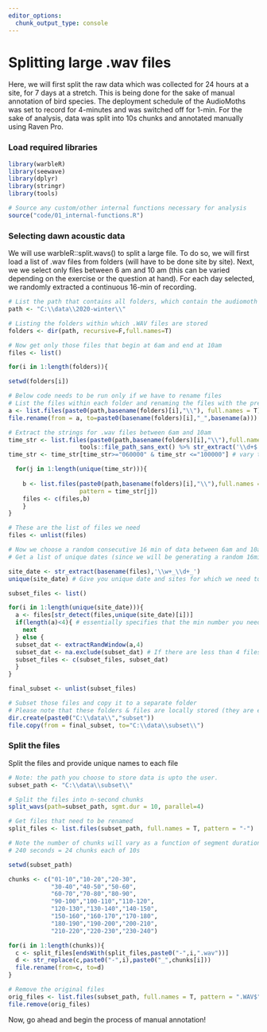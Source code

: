 ```yaml
---
editor_options: 
  chunk_output_type: console
---
```


# Splitting large .wav files

Here, we will first split the raw data which was collected for 24 hours at a site, for 7 days at a stretch. This is being done for the sake of manual annotation of bird species. The deployment schedule of the AudioMoths was set to record for 4-minutes and was switched off for 1-min. For the sake of analysis, data was split into 10s chunks and annotated manually using Raven Pro. 

### Load required libraries
```r
library(warbleR)
library(seewave)
library(dplyr)
library(stringr)
library(tools)

# Source any custom/other internal functions necessary for analysis
source("code/01_internal-functions.R")
```

### Selecting dawn acoustic data

We will use warbleR::split.wavs() to split a large file. To do so, we will first load a list of .wav files from folders (will have to be done site by site). Next, we we select only files between 6 am and 10 am (this can be varied depending on the exercise or the question at hand). For each day selected, we randomly extracted a continuous 16-min of recording.  
```r
# List the path that contains all folders, which contain the audiomoth data
path <- "C:\\data\\2020-winter\\"

# Listing the folders within which .WAV files are stored
folders <- dir(path, recursive=F,full.names=T)

# Now get only those files that begin at 6am and end at 10am
files <- list()

for(i in 1:length(folders)){

setwd(folders[i])

# Below code needs to be run only if we have to rename files
# List the files within each folder and renaming the files with the prefix - SITE_ID
a <- list.files(paste0(path,basename(folders)[i],"\\"), full.names = T)
file.rename(from = a, to=paste0(basename(folders)[i],"_",basename(a)))

# Extract the strings for .wav files between 6am and 10am
time_str <- list.files(paste0(path,basename(folders)[i],"\\"),full.names = T) %>%
                    tools::file_path_sans_ext() %>% str_extract('\\d+$')
time_str <- time_str[time_str>="060000" & time_str <="100000"] # vary times here depending on the question at hand

  for(j in 1:length(unique(time_str))){
    
    b <- list.files(paste0(path,basename(folders)[i],"\\"),full.names = T,
                    pattern = time_str[j])
    files <- c(files,b)
    }
}

# These are the list of files we need
files <- unlist(files)

# Now we choose a random consecutive 16 min of data between 6am and 10am
# Get a list of unique dates (since we will be generating a random 16min for every date across every site)

site_date <- str_extract(basename(files),'\\w+_\\d+_')
unique(site_date) # Give you unique date and sites for which we need to generate 16 min of data

subset_files <- list()

for(i in 1:length(unique(site_date))){
  a <- files[str_detect(files,unique(site_date)[i])]
  if(length(a)<4){ # essentially specifies that the min number you need
    next
  } else {
  subset_dat <- extractRandWindow(a,4)
  subset_dat <- na.exclude(subset_dat) # If there are less than 4 files
  subset_files <- c(subset_files, subset_dat)
  }
}

final_subset <- unlist(subset_files)

# Subset those files and copy it to a separate folder
# Please note that these folders & files are locally stored (they are extremely large and cannot be added to GitHub)
dir.create(paste0("C:\\data\\","subset"))
file.copy(from = final_subset, to="C:\\data\\subset\\")
```

### Split the files

Split the files and provide unique names to each file
```r
# Note: the path you choose to store data is upto the user.
subset_path <- "C:\\data\\subset\\"

# Split the files into n-second chunks
split_wavs(path=subset_path, sgmt.dur = 10, parallel=4)

# Get files that need to be renamed
split_files <- list.files(subset_path, full.names = T, pattern = "-")

# Note the number of chunks will vary as a function of segment duration
# 240 seconds = 24 chunks each of 10s

setwd(subset_path)

chunks <- c("01-10","10-20","20-30",
            "30-40","40-50","50-60",
            "60-70","70-80","80-90",
            "90-100","100-110","110-120",
            "120-130","130-140","140-150",
            "150-160","160-170","170-180",
            "180-190","190-200","200-210",
            "210-220","220-230","230-240")

for(i in 1:length(chunks)){
  c <- split_files[endsWith(split_files,paste0("-",i,".wav"))]
  d <- str_replace(c,paste0("-",i),paste0("_",chunks[i]))
  file.rename(from=c, to=d)
}

# Remove the original files
orig_files <- list.files(subset_path, full.names = T, pattern = ".WAV$")
file.remove(orig_files)
```

Now, go ahead and begin the process of manual annotation!